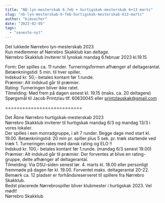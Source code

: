 ```yaml
---
title: "NB-lyn-mesterskab 6.feb + hurtigskak-mesterskab 6+13 marts"
slug: "nb-lyn-mesterskab-6-feb-hurtigskak-mesterskab-613-marts"
author: "kimsecher"
date: "2023-02-05"
tags: 
  - "seneste-nyt"
---
```


Det lukkede Nørrebro lyn-mesterskab 2023  
Kun medlemmer af Nørrebro Skakklub kan deltage.  
Nørrebro Skakklub inviterer til lynskak mandag 6.februar 2023 kl.19.15

Form: Der spilles ca. 11 runder. Turneringsformen afhænger af deltagerantal.  
Betænkningstid: 5 min. til hver spiller.  
Indskud kr. 50,- betales kontant før 1.runde.  
Præmier: Alt indskud går til præmier.  
Rating: Turneringen bliver ikke ratet.  
Tilmelding: Mød frem på dagen senest kl. 19.15 (maks. ca. 20 deltagere)  
Spørgsmål til Jacob Printzlau tlf. 60630045 eller printzlauskak@gmail.com

\===========================

Det Åbne Nørrebro hurtigskak-mesterskab 2023  
Nørrebro Skakklub inviterer til hurtigskak mandag 6/3 og mandag 13/3 i vores lokaler.  
Der spilles i een monradgruppe, i alt 7 runder. Begge dage med start kl. 19.00. Betænkningstid: 20 min pr. spiller plus 5 sek. pr. træk startende ved træk 1. Turneringen rates med dansk rating og ELO !!  
Indskud kr. 100,- betales kontant før 1.runde. (mandag 6/3 senest 19.00)  
Præmier: Alt indskud går til præmier. Der forventes at blive en rating-gruppe, dette afhænger af deltagerantal.  
Tilmelding: Via DSU-siden senest lør. 4. marts kl. 18.00 eller personligt fremmøde på dagen før kl. 19.00. 
Forventet maks. deltagerantal 20-22. Bemærk ca. 12 pladser er forhåndsreserveret til spillere fra Nørrebro Skakklub.  
Bedst placerede Nørrebrospiller bliver klubmester i hurtigskak 2023. 
Vel mødt!  
Nørrebro Skakklub
